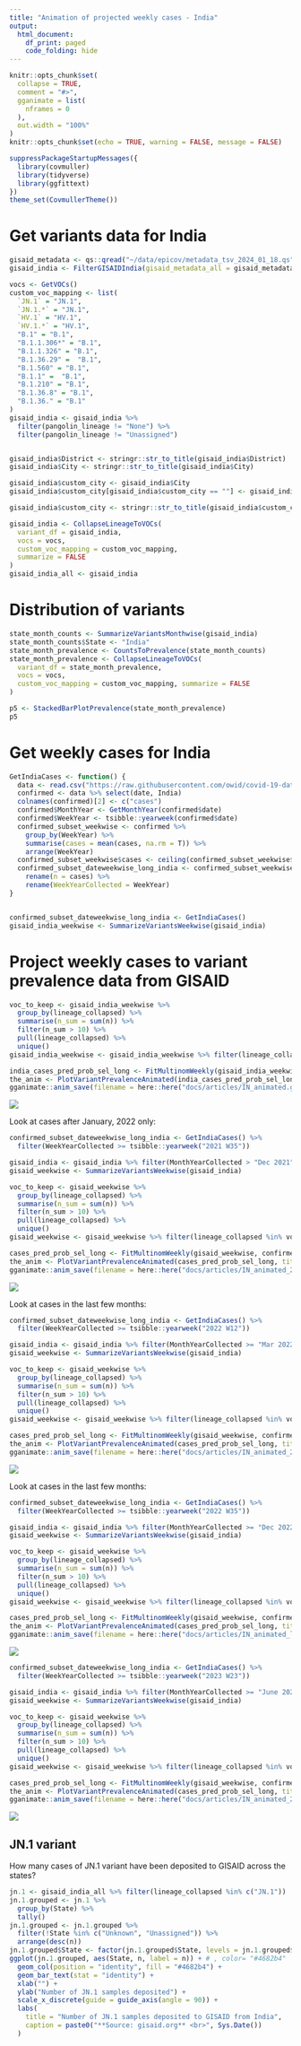 ```yaml
---
title: "Animation of projected weekly cases - India"
output:
  html_document:
    df_print: paged
    code_folding: hide
---
```


```r
knitr::opts_chunk$set(
  collapse = TRUE,
  comment = "#>",
  gganimate = list(
    nframes = 0
  ),
  out.width = "100%"
)
knitr::opts_chunk$set(echo = TRUE, warning = FALSE, message = FALSE)
```

```r
suppressPackageStartupMessages({
  library(covmuller)
  library(tidyverse)
  library(ggfittext)
})
theme_set(CovmullerTheme())
```

# Get variants data for India

```r
gisaid_metadata <- qs::qread("~/data/epicov/metadata_tsv_2024_01_18.qs")
gisaid_india <- FilterGISAIDIndia(gisaid_metadata_all = gisaid_metadata)

vocs <- GetVOCs()
custom_voc_mapping <- list(
  `JN.1` = "JN.1",
  `JN.1.*` = "JN.1",
  `HV.1` = "HV.1",
  `HV.1.*` = "HV.1",
  "B.1" = "B.1",
  "B.1.1.306*" = "B.1",
  "B.1.1.326" = "B.1",
  "B.1.36.29" =  "B.1",
  "B.1.560" = "B.1",
  "B.1.1" =  "B.1",
  "B.1.210" = "B.1",
  "B.1.36.8" = "B.1",
  "B.1.36." = "B.1"
)
gisaid_india <- gisaid_india %>%
  filter(pangolin_lineage != "None") %>%
  filter(pangolin_lineage != "Unassigned")


gisaid_india$District <- stringr::str_to_title(gisaid_india$District)
gisaid_india$City <- stringr::str_to_title(gisaid_india$City)

gisaid_india$custom_city <- gisaid_india$City
gisaid_india$custom_city[gisaid_india$custom_city == ""] <- gisaid_india$District[gisaid_india$custom_city == ""]

gisaid_india$custom_city <- stringr::str_to_title(gisaid_india$custom_city)

gisaid_india <- CollapseLineageToVOCs(
  variant_df = gisaid_india,
  vocs = vocs,
  custom_voc_mapping = custom_voc_mapping,
  summarize = FALSE
)
gisaid_india_all <- gisaid_india
```



# Distribution of variants

```r
state_month_counts <- SummarizeVariantsMonthwise(gisaid_india)
state_month_counts$State <- "India"
state_month_prevalence <- CountsToPrevalence(state_month_counts)
state_month_prevalence <- CollapseLineageToVOCs(
  variant_df = state_month_prevalence,
  vocs = vocs,
  custom_voc_mapping = custom_voc_mapping, summarize = FALSE
)

p5 <- StackedBarPlotPrevalence(state_month_prevalence)
p5
```

# Get weekly cases for India

```r
GetIndiaCases <- function() {
  data <- read.csv("https://raw.githubusercontent.com/owid/covid-19-data/master/public/data/cases_deaths/new_cases.csv")
  confirmed <- data %>% select(date, India)
  colnames(confirmed)[2] <- c("cases")
  confirmed$MonthYear <- GetMonthYear(confirmed$date)
  confirmed$WeekYear <- tsibble::yearweek(confirmed$date)
  confirmed_subset_weekwise <- confirmed %>%
    group_by(WeekYear) %>%
    summarise(cases = mean(cases, na.rm = T)) %>%
    arrange(WeekYear)
  confirmed_subset_weekwise$cases <- ceiling(confirmed_subset_weekwise$cases)
  confirmed_subset_dateweekwise_long_india <- confirmed_subset_weekwise %>%
    rename(n = cases) %>%
    rename(WeekYearCollected = WeekYear)
}


confirmed_subset_dateweekwise_long_india <- GetIndiaCases()
gisaid_india_weekwise <- SummarizeVariantsWeekwise(gisaid_india)
```


# Project weekly cases to variant prevalence data from GISAID

```r
voc_to_keep <- gisaid_india_weekwise %>%
  group_by(lineage_collapsed) %>%
  summarise(n_sum = sum(n)) %>%
  filter(n_sum > 10) %>%
  pull(lineage_collapsed) %>%
  unique()
gisaid_india_weekwise <- gisaid_india_weekwise %>% filter(lineage_collapsed %in% voc_to_keep)

india_cases_pred_prob_sel_long <- FitMultinomWeekly(gisaid_india_weekwise, confirmed_subset_dateweekwise_long_india)
the_anim <- PlotVariantPrevalenceAnimated(india_cases_pred_prob_sel_long, title = "Estimated cases (weekly average) in India by variant", caption = "**Source: gisaid.org and ourworldindata.org/coronavirus**", date_breaks = "120 days")
gganimate::anim_save(filename = here::here("docs/articles/IN_animated.gif"), animation = the_anim)
```
![](IN_animated.gif)


Look at cases after January, 2022 only:

```r
confirmed_subset_dateweekwise_long_india <- GetIndiaCases() %>%
  filter(WeekYearCollected >= tsibble::yearweek("2021 W35"))

gisaid_india <- gisaid_india %>% filter(MonthYearCollected > "Dec 2021")
gisaid_weekwise <- SummarizeVariantsWeekwise(gisaid_india)

voc_to_keep <- gisaid_weekwise %>%
  group_by(lineage_collapsed) %>%
  summarise(n_sum = sum(n)) %>%
  filter(n_sum > 10) %>%
  pull(lineage_collapsed) %>%
  unique()
gisaid_weekwise <- gisaid_weekwise %>% filter(lineage_collapsed %in% voc_to_keep)

cases_pred_prob_sel_long <- FitMultinomWeekly(gisaid_weekwise, confirmed_subset_dateweekwise_long_india)
the_anim <- PlotVariantPrevalenceAnimated(cases_pred_prob_sel_long, title = "Estimated cases (weekly average) in India by variant", caption = "**Source: gisaid.org and ourworldindata.org/coronavirus**<br>", date_breaks = "90 days") # , trans_y="log10")
gganimate::anim_save(filename = here::here("docs/articles/IN_animated_2021.gif"), animation = the_anim)
```
![](IN_animated_2021.gif)


Look at cases in the last few months:

```r
confirmed_subset_dateweekwise_long_india <- GetIndiaCases() %>%
  filter(WeekYearCollected >= tsibble::yearweek("2022 W12"))

gisaid_india <- gisaid_india %>% filter(MonthYearCollected >= "Mar 2022")
gisaid_weekwise <- SummarizeVariantsWeekwise(gisaid_india)

voc_to_keep <- gisaid_weekwise %>%
  group_by(lineage_collapsed) %>%
  summarise(n_sum = sum(n)) %>%
  filter(n_sum > 10) %>%
  pull(lineage_collapsed) %>%
  unique()
gisaid_weekwise <- gisaid_weekwise %>% filter(lineage_collapsed %in% voc_to_keep)

cases_pred_prob_sel_long <- FitMultinomWeekly(gisaid_weekwise, confirmed_subset_dateweekwise_long_india)
the_anim <- PlotVariantPrevalenceAnimated(cases_pred_prob_sel_long, title = "Estimated cases (weekly average) in India by variant", caption = "**Source: gisaid.org and ourworldindata.org/coronavirus**<br>", date_breaks = "90 days")
gganimate::anim_save(filename = here::here("docs/articles/IN_animated_2022.gif"), animation = the_anim)
```
![](IN_animated_2022.gif)


Look at cases in the last few months:

```r
confirmed_subset_dateweekwise_long_india <- GetIndiaCases() %>%
  filter(WeekYearCollected >= tsibble::yearweek("2022 W35"))

gisaid_india <- gisaid_india %>% filter(MonthYearCollected >= "Dec 2022")
gisaid_weekwise <- SummarizeVariantsWeekwise(gisaid_india)

voc_to_keep <- gisaid_weekwise %>%
  group_by(lineage_collapsed) %>%
  summarise(n_sum = sum(n)) %>%
  filter(n_sum > 10) %>%
  pull(lineage_collapsed) %>%
  unique()
gisaid_weekwise <- gisaid_weekwise %>% filter(lineage_collapsed %in% voc_to_keep)

cases_pred_prob_sel_long <- FitMultinomWeekly(gisaid_weekwise, confirmed_subset_dateweekwise_long_india)
the_anim <- PlotVariantPrevalenceAnimated(cases_pred_prob_sel_long, title = "Estimated cases (weekly average) in India by variant", caption = "**Source: gisaid.org and ourworldindata.org/coronavirus**<br>", date_breaks = "30 days")
gganimate::anim_save(filename = here::here("docs/articles/IN_animated_latest.gif"), animation = the_anim)
```
![](IN_animated_latest.gif)



```r
confirmed_subset_dateweekwise_long_india <- GetIndiaCases() %>%
  filter(WeekYearCollected >= tsibble::yearweek("2023 W23"))

gisaid_india <- gisaid_india %>% filter(MonthYearCollected >= "June 2023")
gisaid_weekwise <- SummarizeVariantsWeekwise(gisaid_india)

voc_to_keep <- gisaid_weekwise %>%
  group_by(lineage_collapsed) %>%
  summarise(n_sum = sum(n)) %>%
  filter(n_sum > 10) %>%
  pull(lineage_collapsed) %>%
  unique()
gisaid_weekwise <- gisaid_weekwise %>% filter(lineage_collapsed %in% voc_to_keep)

cases_pred_prob_sel_long <- FitMultinomWeekly(gisaid_weekwise, confirmed_subset_dateweekwise_long_india)
the_anim <- PlotVariantPrevalenceAnimated(cases_pred_prob_sel_long, title = "Estimated cases (weekly average) in India by variant", caption = "**Source: gisaid.org and ourworldindata.org/coronavirus**<br>", date_breaks = "30 days")
gganimate::anim_save(filename = here::here("docs/articles/IN_animated_2023.gif"), animation = the_anim)
```
![](IN_animated_2023.gif)


## JN.1 variant

How many cases of JN.1 variant have been deposited to GISAID across the states?

```r
jn.1 <- gisaid_india_all %>% filter(lineage_collapsed %in% c("JN.1"))
jn.1.grouped <- jn.1 %>%
  group_by(State) %>%
  tally()
jn.1.grouped <- jn.1.grouped %>%
  filter(!State %in% c("Unknown", "Unassigned")) %>%
  arrange(desc(n))
jn.1.grouped$State <- factor(jn.1.grouped$State, levels = jn.1.grouped$State)
ggplot(jn.1.grouped, aes(State, n, label = n)) + # , color= "#4682b4"
  geom_col(position = "identity", fill = "#4682b4") +
  geom_bar_text(stat = "identity") +
  xlab("") +
  ylab("Number of JN.1 samples deposited") +
  scale_x_discrete(guide = guide_axis(angle = 90)) +
  labs(
    title = "Number of JN.1 samples deposited to GISAID from India",
    caption = paste0("**Source: gisaid.org** <br>", Sys.Date())
  )
```
